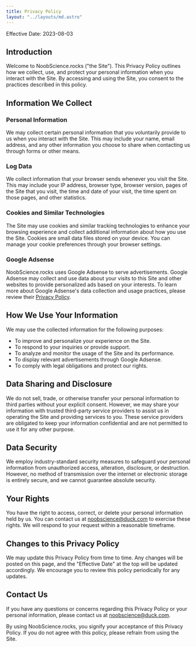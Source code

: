 ```yaml
---
title: Privacy Policy
layout: "../layouts/md.astro"
---
```


Effective Date: 2023-08-03

## Introduction

Welcome to NoobScience.rocks ("the Site"). This Privacy Policy outlines how we collect, use, and protect your personal information when you interact with the Site. By accessing and using the Site, you consent to the practices described in this policy.

## Information We Collect

### Personal Information

We may collect certain personal information that you voluntarily provide to us when you interact with the Site. This may include your name, email address, and any other information you choose to share when contacting us through forms or other means.

### Log Data

We collect information that your browser sends whenever you visit the Site. This may include your IP address, browser type, browser version, pages of the Site that you visit, the time and date of your visit, the time spent on those pages, and other statistics.

### Cookies and Similar Technologies

The Site may use cookies and similar tracking technologies to enhance your browsing experience and collect additional information about how you use the Site. Cookies are small data files stored on your device. You can manage your cookie preferences through your browser settings.

### Google Adsense

NoobScience.rocks uses Google Adsense to serve advertisements. Google Adsense may collect and use data about your visits to this Site and other websites to provide personalized ads based on your interests. To learn more about Google Adsense's data collection and usage practices, please review their [Privacy Policy](https://policies.google.com/privacy).

## How We Use Your Information

We may use the collected information for the following purposes:

- To improve and personalize your experience on the Site.
- To respond to your inquiries or provide support.
- To analyze and monitor the usage of the Site and its performance.
- To display relevant advertisements through Google Adsense.
- To comply with legal obligations and protect our rights.

## Data Sharing and Disclosure

We do not sell, trade, or otherwise transfer your personal information to third parties without your explicit consent. However, we may share your information with trusted third-party service providers to assist us in operating the Site and providing services to you. These service providers are obligated to keep your information confidential and are not permitted to use it for any other purpose.

## Data Security

We employ industry-standard security measures to safeguard your personal information from unauthorized access, alteration, disclosure, or destruction. However, no method of transmission over the internet or electronic storage is entirely secure, and we cannot guarantee absolute security.

## Your Rights

You have the right to access, correct, or delete your personal information held by us. You can contact us at [noobscience@duck.com](mailto:noobscience@duck.com) to exercise these rights. We will respond to your request within a reasonable timeframe.

## Changes to this Privacy Policy

We may update this Privacy Policy from time to time. Any changes will be posted on this page, and the "Effective Date" at the top will be updated accordingly. We encourage you to review this policy periodically for any updates.

## Contact Us

If you have any questions or concerns regarding this Privacy Policy or your personal information, please contact us at [noobscience@duck.com](mailto:noobscience@duck.com).

By using NoobScience.rocks, you signify your acceptance of this Privacy Policy. If you do not agree with this policy, please refrain from using the Site.